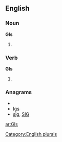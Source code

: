 {{also|gis|Gis|GIS|giş|ĝis}}
==English==

===Noun===
'''GIs'''

# {{plural of |[[GI]]}}

===Verb===
'''GIs'''

# {{third-person singular of|[[GI]]}}

===Anagrams===
* {{alphagram|gis}}
* [[Igs#English|Igs]]
* [[sig#English|sig]], [[SIG#English|SIG]]


[[Category:English plurals]]

[[ar:GIs]]